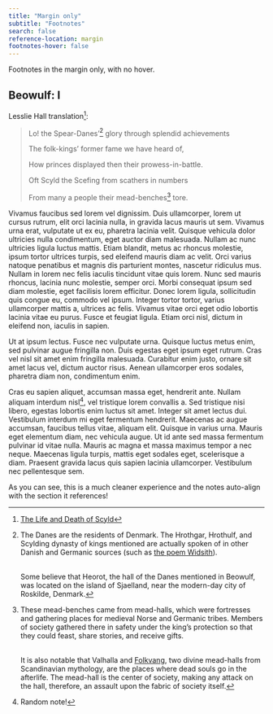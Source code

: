 ```yaml
---
title: "Margin only"
subtitle: "Footnotes"
search: false
reference-location: margin
footnotes-hover: false
---
```


Footnotes in the margin only, with no hover.

## Beowulf: I

Lesslie Hall translation[^1]:

> Lo! the Spear-Danes'[^2] glory through splendid achievements
>
> The folk-kings' former fame we have heard of,
> 
> How princes displayed then their prowess-in-battle.
> 
> Oft Scyld the Scefing from scathers in numbers
>
> From many a people their mead-benches[^3] tore.

Vivamus faucibus sed lorem vel dignissim. Duis ullamcorper, lorem ut cursus rutrum, elit orci lacinia nulla, in gravida lacus mauris ut sem. Vivamus urna erat, vulputate ut ex eu, pharetra lacinia velit. Quisque vehicula dolor ultricies nulla condimentum, eget auctor diam malesuada. Nullam ac nunc ultricies ligula luctus mattis. Etiam blandit, metus ac rhoncus molestie, ipsum tortor ultrices turpis, sed eleifend mauris diam ac velit. Orci varius natoque penatibus et magnis dis parturient montes, nascetur ridiculus mus. Nullam in lorem nec felis iaculis tincidunt vitae quis lorem. Nunc sed mauris rhoncus, lacinia nunc molestie, semper orci. Morbi consequat ipsum sed diam molestie, eget facilisis lorem efficitur. Donec lorem ligula, sollicitudin quis congue eu, commodo vel ipsum. Integer tortor tortor, varius ullamcorper mattis a, ultrices ac felis. Vivamus vitae orci eget odio lobortis lacinia vitae eu purus. Fusce et feugiat ligula. Etiam orci nisl, dictum in eleifend non, iaculis in sapien.

Ut at ipsum lectus. Fusce nec vulputate urna. Quisque luctus metus enim, sed pulvinar augue fringilla non. Duis egestas eget ipsum eget rutrum. Cras vel nisl sit amet enim fringilla malesuada. Curabitur enim justo, ornare sit amet lacus vel, dictum auctor risus. Aenean ullamcorper eros sodales, pharetra diam non, condimentum enim.

Cras eu sapien aliquet, accumsan massa eget, hendrerit ante. Nullam aliquam interdum nisl[^4], vel tristique lorem convallis a. Sed tristique nisi libero, egestas lobortis enim luctus sit amet. Integer sit amet lectus dui. Vestibulum interdum mi eget fermentum hendrerit. Maecenas ac augue accumsan, faucibus tellus vitae, aliquam elit. Quisque in varius urna. Mauris eget elementum diam, nec vehicula augue. Ut id ante sed massa fermentum pulvinar id vitae nulla. Mauris ac magna et massa maximus tempor a nec neque. Maecenas ligula turpis, mattis eget sodales eget, scelerisque a diam. Praesent gravida lacus quis sapien lacinia ullamcorper. Vestibulum nec pellentesque sem.

::: {.callout}
As you can see, this is a much cleaner experience and the notes auto-align with the section it references!
:::


<!-- FOOTNOTES -->

[^1]: [The Life and Death of Scyld](https://www.owleyes.org/text/beowulf/read/i#root-23)

[^2]: The Danes are the residents of Denmark. The Hrothgar, Hrothulf, and Scylding dynasty of kings mentioned are actually spoken of in other Danish and Germanic sources (such as [the poem Widsith](https://en.wikipedia.org/wiki/Widsith)). <br></br>
    
    Some believe that Heorot, the hall of the Danes mentioned in Beowulf, was located on the island of Sjaelland, near the modern-day city of Roskilde, Denmark. 

[^3]: These mead-benches came from mead-halls, which were fortresses and gathering places for medieval Norse and Germanic tribes. Members of society gathered there in safety under the king's protection so that they could feast, share stories, and receive gifts. <br></br>
    
    It is also notable that Valhalla and [Folkvang](https://en.wikipedia.org/wiki/F%C3%B3lkvangr), two divine mead-halls from Scandinavian mythology, are the places where dead souls go in the afterlife. The mead-hall is the center of society, making any attack on the hall, therefore, an assault upon the fabric of society itself.

[^4]: Random note!
